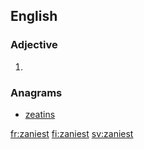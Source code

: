 ==English==

===Adjective===
{{head|en|adjective superlative form}}

# {{en-superlative of|zany}}

===Anagrams===
* [[zeatins#English|zeatins]]

[[fr:zaniest]]
[[fi:zaniest]]
[[sv:zaniest]]